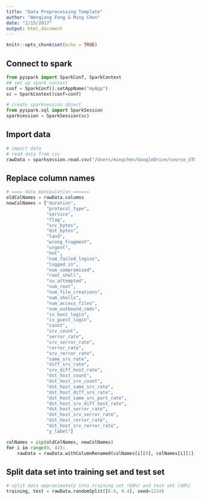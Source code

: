 ```yaml
---
title: "Data Preprocessing Template"
author: "Wenqiang Feng & Ming Chen"
date: "2/15/2017"
output: html_document
---
```


```r
knitr::opts_chunk$set(echo = TRUE)
```

## Connect to spark

```python
from pyspark import SparkConf, SparkContext
## set up spark context
conf = SparkConf().setAppName("myApp")
sc = SparkContext(conf=conf)

# create sparksession object
from pyspark.sql import SparkSession
sparksession = SparkSession(sc)
```

## Import data

```python
# import data
# read data from csv
rawData = sparksession.read.csv("/Users/mingchen/GoogleDrive/course_UTK/course-2017-spring/COSC526/HW1/kddcup.data_10_percent.csv", inferSchema=True)
```

## Replace column names

```python
# ==== data manipulation ======
oldColNames = rawData.columns
newColNames = ["duration",
               "protocol_type",
               "service",
               "flag",
               "src_bytes",
               "dst_bytes",
               "land",
               "wrong_fragment",
               "urgent",
               "hot",
               "num_failed_logins",
               "logged_in",
               "num_compromised",
               "root_shell",
               "su_attempted",
               "num_root",
               "num_file_creations",
               "num_shells",
               "num_access_files",
               "num_outbound_cmds",
               "is_host_login",
               "is_guest_login",
               "count",
               "srv_count",
               "serror_rate",
               "srv_serror_rate",
               "rerror_rate",
               "srv_rerror_rate",
               "same_srv_rate",
               "diff_srv_rate",
               "srv_diff_host_rate",
               "dst_host_count",
               "dst_host_srv_count",
               "dst_host_same_srv_rate",
               "dst_host_diff_srv_rate",
               "dst_host_same_src_port_rate",
               "dst_host_srv_diff_host_rate",
               "dst_host_serror_rate",
               "dst_host_srv_serror_rate",
               "dst_host_rerror_rate",
               "dst_host_srv_rerror_rate",
               "y_label"]

colNames = zip(oldColNames, newColNames)
for i in range(0, 42):
    rawData = rawData.withColumnRenamed(colNames[i][0], colNames[i][1])
```

## Split data set into training set and test set

```python
# split data approximately into training set (60%) and test set (40%)
training, test = rawData.randomSplit([0.6, 0.4], seed=1234)
```